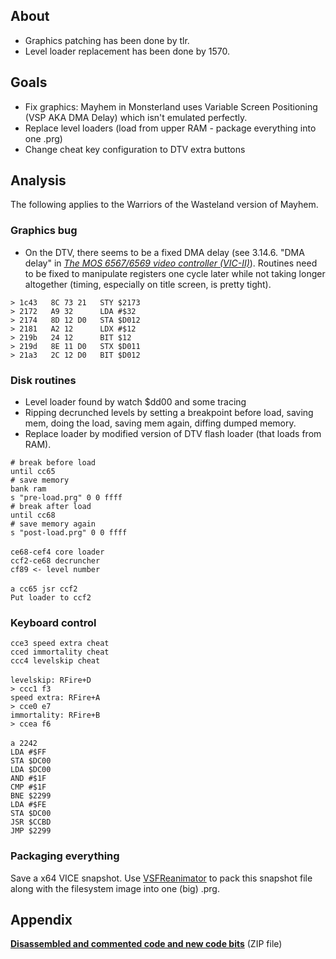 == About ==
* Graphics patching has been done by tlr.
* Level loader replacement has been done by 1570.

== Goals ==
* Fix graphics: Mayhem in Monsterland uses Variable Screen Positioning (VSP AKA DMA Delay) which isn't emulated perfectly.
* Replace level loaders (load from upper RAM - package everything into one .prg)
* Change cheat key configuration to DTV extra buttons

== Analysis ==
The following applies to the Warriors of the Wasteland version of Mayhem.

=== Graphics bug ===
* On the DTV, there seems to be a fixed DMA delay (see 3.14.6. "DMA delay" in ''[http://zimmers.net/cbmpics/cbm/c64/vic-ii.txt The MOS 6567/6569 video controller (VIC-II)]''). Routines need to be fixed to manipulate registers one cycle later while not taking longer altogether (timing, especially on title screen, is pretty tight).

 > 1c43   8C 73 21   STY $2173
 > 2172   A9 32      LDA #$32
 > 2174   8D 12 D0   STA $D012
 > 2181   A2 12      LDX #$12
 > 219b   24 12      BIT $12
 > 219d   8E 11 D0   STX $D011
 > 21a3   2C 12 D0   BIT $D012

=== Disk routines ===
* Level loader found by watch $dd00 and some tracing
* Ripping decrunched levels by setting a breakpoint before load, saving mem, doing the load, saving mem again, diffing dumped memory.
* Replace loader by modified version of DTV flash loader (that loads from RAM).

 # break before load
 until cc65
 # save memory
 bank ram
 s "pre-load.prg" 0 0 ffff
 # break after load
 until cc68
 # save memory again
 s "post-load.prg" 0 0 ffff
 
 ce68-cef4 core loader
 ccf2-ce68 decruncher
 cf89 <- level number
 
 a cc65 jsr ccf2
 Put loader to ccf2

=== Keyboard control ===
 cce3 speed extra cheat
 cced immortality cheat
 ccc4 levelskip cheat
 
 levelskip: RFire+D
 > ccc1 f3
 speed extra: RFire+A
 > cce0 e7
 immortality: RFire+B
 > ccea f6
 
 a 2242
 LDA #$FF
 STA $DC00
 LDA $DC00
 AND #$1F
 CMP #$1F
 BNE $2299
 LDA #$FE
 STA $DC00
 JSR $CCBD
 JMP $2299

=== Packaging everything ===
Save a x64 VICE snapshot. Use [[VSFReanimator]] to pack this snapshot file along with the filesystem image into one (big) .prg.

== Appendix ==

'''[[Media:Mayhem-patching.zip|Disassembled and commented code and new code bits]]''' (ZIP file)
